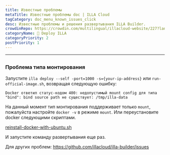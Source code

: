 ```yaml
---
title: Известные проблемы
metaTitle: Известные проблемы doc | ILLA Cloud
tagCategory: doc_menu_known_issues_click
desc: Известные проблемы и решения развертывания ILLA Builder.
crowdinRepo: https://crowdin.com/multilingual/illacloud-website/227?languages=ru&filter=basic&value=0
categoryName: 👷 Deploy ILLA
categoryPriority: 2
postPriority: 1
---
```


* * *

## <h2 hidden>Известные проблемы</h2>

### Проблема типа монтирования

Запустите `illa deploy --self -port=1000 -s={your-ip-address}` или `run-official-image.sh`, возвращая следующую ошибку:

`Docker ответил статус-кодом 400: недопустимый mount config для типа "bind": bind source path не существует: /tmp/illa-data`

На данный момент тип монтирования поддерживает только `mount`, пожалуйста настройте `docker -v` в режиме `mount`. Или переустановите docker следующими скриптами.

[reinstall-docker-with-ubuntu.sh](https://github.com/illacloud/deploy-illa-manually/blob/main/utils/reinstall-docker-with-ubuntu.sh)

И запустите команду развертывания еще раз.

Для других проблем: https://github.com/illacloud/illa-builder/issues
